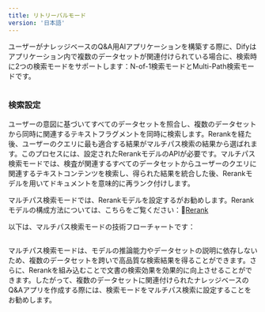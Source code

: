 ```yaml
---
title: リトリーバルモード
version: '日本語'
---
```


ユーザーがナレッジベースのQ&A用AIアプリケーションを構築する際に、Difyはアプリケーション内で複数のデータセットが関連付けられている場合に、検索時に2つの検索モードをサポートします：N-of-1検索モードとMulti-Path検索モードです。

<Frame title="検索モード設定">
  <img src="../../../img/jp-n-to-1.png" alt="" />
</Frame>

### 検索設定

ユーザーの意図に基づいてすべてのデータセットを照合し、複数のデータセットから同時に関連するテキストフラグメントを同時に検索します。Rerankを経た後、ユーザーのクエリに最も適合する結果がマルチパス検索の結果から選ばれます。このプロセスには、設定されたRerankモデルのAPIが必要です。マルチパス検索モードでは、検査が関連するすべてのデータセットからユーザーのクエリに関連するテキストコンテンツを検索し、得られた結果を統合した後、Rerankモデルを用いてドキュメントを意味的に再ランク付けします。

マルチパス検索モードでは、Rerankモデルを設定するがお勧めします。Rerankモデルの構成方法については、こちらをご覧ください：🔗[Rerank](./rerank)

以下は、マルチパス検索モードの技術フローチャートです：

<Frame title="マルチパス検索">
  <img src="../../../img/rerank-flow-chart.png" alt="" />
</Frame>

マルチパス検索モードは、モデルの推論能力やデータセットの説明に依存しないため、複数のデータセットを跨いで高品質な検索結果を得ることができます。さらに、Rerankを組み込むことで文書の検索効果を効果的に向上させることができます。したがって、複数のデータセットに関連付けられたナレッジベースのQ\&Aアプリを作成する際には、検索モードをマルチパス検索に設定することをお勧めします。
